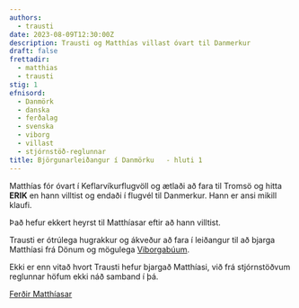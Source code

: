 ```yaml
---
authors:
  - trausti
date: 2023-08-09T12:30:00Z
description: Trausti og Matthías villast óvart til Danmerkur
draft: false
frettadir:
  - matthias
  - trausti
stig: 1
efnisord:
  - Danmörk
  - danska
  - ferðalag
  - svenska
  - viborg
  - villast
  - stjórnstöð-reglunnar
title: Björgunarleiðangur í Danmörku   - hluti 1
---
```


Matthías fór óvart í Keflarvíkurflugvöll og ætlaði að fara til Tromsö og hitta **ERIK** en hann villtist og endaði í flugvél til Danmerkur.
Hann er ansi mikill klaufi.

Það hefur ekkert heyrst til Matthíasar eftir að hann villtist.

Trausti er ótrúlega hugrakkur og ákveður að fara í leiðangur til að bjarga Matthíasi frá Dönum og mögulega [Viborgabúum](/verkefni/Vaffarnir).

Ekki er enn vitað hvort Trausti hefur bjargað Matthíasi, við frá stjórnstöðvum reglunnar höfum ekki náð samband í þá.

[Ferðir Matthíasar](/frettir/Danmörk/ferd-matthiasar)
